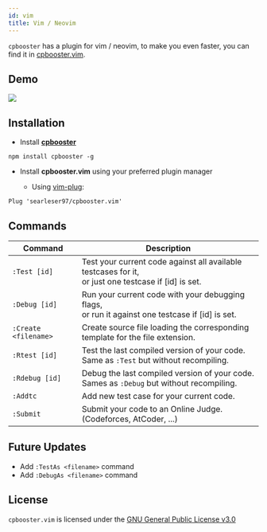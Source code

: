```yaml
---
id: vim
title: Vim / Neovim
---
```


`cpbooster` has a plugin for vim / neovim, to make you even faster, you can find it in [cpbooster.vim](https://github.com/searleser97/cpbooster.vim).

## Demo

<img src="https://searleser97.gitlab.io/competitive-programming-notes/cpbooster/cpbooster.gif"/>

## Installation

- Install [**cpbooster**](https://github.com/searleser97/cpbooster)

```
npm install cpbooster -g
```

- Install **cpbooster.vim** using your preferred plugin manager

  - Using [vim-plug](https://github.com/junegunn/vim-plug):

```vim
Plug 'searleser97/cpbooster.vim'
```

## Commands

| Command              | Description                                                                                             |
| -------------------- | ------------------------------------------------------------------------------------------------------- |
| `:Test [id]`         | Test your current code against all available testcases for it,<br/>or just one testcase if [id] is set. |
| `:Debug [id]`        | Run your current code with your debugging flags,<br/>or run it against one testcase if [id] is set.     |
| `:Create <filename>` | Create source file loading the corresponding<br/>template for the file extension.                       |
| `:Rtest [id]`        | Test the last compiled version of your code.<br/>Same as `:Test` but without recompiling.               |
| `:Rdebug [id]`       | Debug the last compiled version of your code.<br/>Sames as `:Debug` but without recompiling.            |
| `:Addtc`             | Add new test case for your current code.                                                                |
| `:Submit`            | Submit your code to an Online Judge. (Codeforces, AtCoder, ...)                                         |

## Future Updates

- Add `:TestAs <filename>` command
- Add `:DebugAs <filename>` command

## License

`cpbooster.vim` is licensed under the [GNU General Public License v3.0](https://github.com/searleser97/cpbooster.vim/blob/master/LICENSE)

